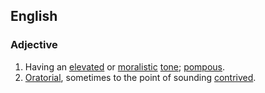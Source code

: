 ==English==

===Adjective===
{{en-adj|head=[[high]]-[[sounding]]}}

# Having an [[elevated]] or [[moralistic]] [[tone]]; [[pompous]].
# [[oratorial|Oratorial]], sometimes to the point of sounding [[contrived]].